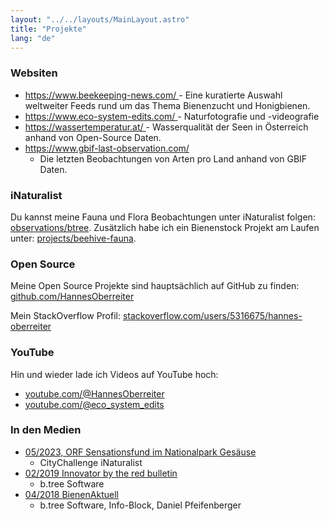 ```yaml
---
layout: "../../layouts/MainLayout.astro"
title: "Projekte"
lang: "de"
---
```



### Websiten

- <a href="https://www.beekeeping-news.com/">
    https://www.beekeeping-news.com/
  </a>
  - Eine kuratierte Auswahl weltweiter Feeds rund um das Thema Bienenzucht und Honigbienen.
- <a href="https://www.eco-system-edits.com/">
    https://www.eco-system-edits.com/
  </a>
  - Naturfotografie und -videografie
- <a href="https://wassertemperatur.at/">
    https://wassertemperatur.at/
  </a>
  - Wasserqualität der Seen in Österreich anhand von Open-Source Daten.
- <a href="https://www.gbif-last-observation.com/">https://www.gbif-last-observation.com/</a>
  - Die letzten Beobachtungen von Arten pro Land anhand von GBIF Daten.

### iNaturalist

Du kannst meine Fauna und Flora Beobachtungen unter iNaturalist folgen: <a href="https://www.inaturalist.org/observations/btree">observations/btree</a>. Zusätzlich habe ich ein Bienenstock Projekt am Laufen unter: <a href="https://www.inaturalist.org/projects/beehive-fauna">projects/beehive-fauna</a>.

<INaturalist client:idle="vue"></INaturalist>

### Open Source

Meine Open Source Projekte sind hauptsächlich auf GitHub zu finden: <a href="https://github.com/HannesOberreiter">github.com/HannesOberreiter</a>

Mein StackOverflow Profil: <a href="https://stackoverflow.com/users/5316675/hannes-oberreiter">stackoverflow.com/users/5316675/hannes-oberreiter</a>

### YouTube

Hin und wieder lade ich Videos auf YouTube hoch:

- <a href="https://www.youtube.com/@HannesOberreiter">
    youtube.com/@HannesOberreiter
  </a>
- <a href="https://www.youtube.com/@eco_system_edits">
    youtube.com/@eco_system_edits
  </a>

### In den Medien

- [05/2023, ORF Sensationsfund im Nationalpark Gesäuse](https://science.orf.at/stories/3219228/)
  - CityChallenge iNaturalist
- [02/2019 Innovator by the red bulletin](https://issuu.com/redbulletin.com/docs/0219_trbi_at_lowres/77)
  - b.tree Software
- [04/2018 BienenAktuell](https://shop.bienenlieb.at/wp-content/uploads/2018/03/Beitrag-4-18.pdf)
  - b.tree Software, Info-Block, Daniel Pfeifenberger
